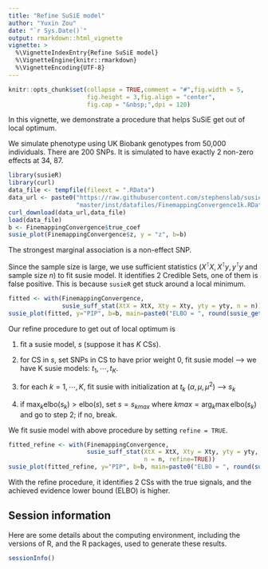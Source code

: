 ```yaml
---
title: "Refine SuSiE model"
author: "Yuxin Zou"
date: "`r Sys.Date()`"
output: rmarkdown::html_vignette
vignette: >
  %\VignetteIndexEntry{Refine SuSiE model}
  %\VignetteEngine{knitr::rmarkdown}
  %\VignetteEncoding{UTF-8}
---
```


```r
knitr::opts_chunk$set(collapse = TRUE,comment = "#",fig.width = 5,
                      fig.height = 3,fig.align = "center",
                      fig.cap = "&nbsp;",dpi = 120)
```

In this vignette, we demonstrate a procedure that helps SuSiE get out of local optimum.

We simulate phenotype using UK Biobank genotypes from 50,000 individuals. There are 200 SNPs.
It is simulated to have exactly 2 non-zero effects at 34, 87.

```r
library(susieR)
library(curl)
data_file <- tempfile(fileext = ".RData")
data_url <- paste0("https://raw.githubusercontent.com/stephenslab/susieR/",
                   "master/inst/datafiles/FinemappingConvergence1k.RData")
curl_download(data_url,data_file)
load(data_file)
b <- FinemappingConvergence$true_coef
susie_plot(FinemappingConvergence$z, y = "z", b=b)
```

The strongest marginal association is a non-effect SNP. 

Since the sample size is large, we use sufficient statistics ($X^\intercal X, X^\intercal y, y^\intercal y$ and sample size $n$) to fit susie model. It identifies 2 Credible Sets, one of them is false positive. This is because `susieR` get stuck around a local minimum. 

```r
fitted <- with(FinemappingConvergence,
               susie_suff_stat(XtX = XtX, Xty = Xty, yty = yty, n = n))
susie_plot(fitted, y="PIP", b=b, main=paste0("ELBO = ", round(susie_get_objective(fitted),2)))
```

Our refine procedure to get out of local optimum is

1. fit a susie model, $s$ (suppose it has $K$ CSs).

2. for CS in $s$, set SNPs in CS to have prior weight 0, fit susie model --> we have K susie models: $t_1, \cdots, t_K$.

3. for each $k = 1, \cdots, K$, fit susie with initialization at $t_k$ ($\alpha, \mu, \mu^2$) --> $s_k$

4. if $\max_k \text{elbo}(s_k) > \text{elbo}(s)$, set $s = s_{kmax}$ where $kmax = \arg_k \max \text{elbo}(s_k)$ and go to step 2; if no, break.

We fit susie model with above procedure by setting `refine = TRUE`.

```r
fitted_refine <- with(FinemappingConvergence,
                      susie_suff_stat(XtX = XtX, Xty = Xty, yty = yty,
					                  n = n, refine=TRUE))
susie_plot(fitted_refine, y="PIP", b=b, main=paste0("ELBO = ", round(susie_get_objective(fitted_refine),2)))
```

With the refine procedure, it identifies 2 CSs with the true signals, and the achieved evidence lower bound (ELBO) is higher.

## Session information

Here are some details about the computing environment, including the
versions of R, and the R packages, used to generate these results.

```r
sessionInfo()
```




